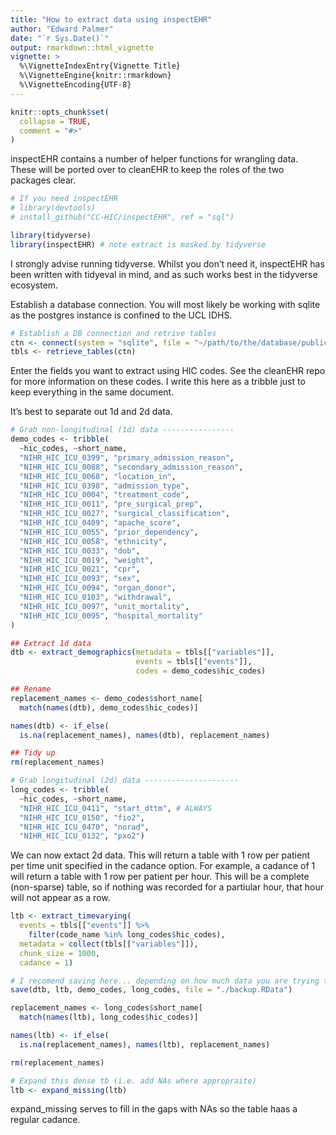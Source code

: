 ```yaml
---
title: "How to extract data using inspectEHR"
author: "Edward Palmer"
date: "`r Sys.Date()`"
output: rmarkdown::html_vignette
vignette: >
  %\VignetteIndexEntry{Vignette Title}
  %\VignetteEngine{knitr::rmarkdown}
  %\VignetteEncoding{UTF-8}
---
```


```r
knitr::opts_chunk$set(
  collapse = TRUE,
  comment = "#>"
)
```

inspectEHR contains a number of helper functions for wrangling data. These will be ported over to cleanEHR to keep the roles of the two packages clear.

```r
# If you need inspectEHR
# library(devtools)
# install_github("CC-HIC/inspectEHR", ref = "sql")

library(tidyverse)
library(inspectEHR) # note extract is masked by tidyverse
```

I strongly advise running tidyverse. Whilst you don't need it, inspectEHR has been written with tidyeval in mind, and as such works best in the tidyverse ecosystem.

Establish a database connection. You will most likely be working with sqlite as the postgres instance is confined to the UCL IDHS.

```r
# Establish a DB connection and retrive tables
ctn <- connect(system = "sqlite", file = "~/path/to/the/database/public_release_xxxxxx.sqlite3")
tbls <- retrieve_tables(ctn)
```

Enter the fields you want to extract using HIC codes. See the cleanEHR repo for more information on these codes. I write this here as a tribble just to keep everything in the same document.

It's best to separate out 1d and 2d data.

```r
# Grab non-longitudinal (1d) data ----------------
demo_codes <- tribble(
  ~hic_codes, ~short_name,
  "NIHR_HIC_ICU_0399", "primary_admission_reason",
  "NIHR_HIC_ICU_0088", "secondary_admission_reason",
  "NIHR_HIC_ICU_0068", "location_in",
  "NIHR_HIC_ICU_0398", "admission_type",
  "NIHR_HIC_ICU_0004", "treatment_code",
  "NIHR_HIC_ICU_0011", "pre_surgical_prep",
  "NIHR_HIC_ICU_0027", "surgical_classification",
  "NIHR_HIC_ICU_0409", "apache_score",
  "NIHR_HIC_ICU_0055", "prior_dependency",
  "NIHR_HIC_ICU_0058", "ethnicity",
  "NIHR_HIC_ICU_0033", "dob",
  "NIHR_HIC_ICU_0019", "weight",
  "NIHR_HIC_ICU_0021", "cpr",
  "NIHR_HIC_ICU_0093", "sex",
  "NIHR_HIC_ICU_0094", "organ_donor",
  "NIHR_HIC_ICU_0103", "withdrawal",
  "NIHR_HIC_ICU_0097", "unit_mortality",
  "NIHR_HIC_ICU_0095", "hospital_mortality"
)

## Extract 1d data
dtb <- extract_demographics(metadata = tbls[["variables"]],
                            events = tbls[["events"]],
                            codes = demo_codes$hic_codes)

## Rename
replacement_names <- demo_codes$short_name[
  match(names(dtb), demo_codes$hic_codes)]

names(dtb) <- if_else(
  is.na(replacement_names), names(dtb), replacement_names)

## Tidy up
rm(replacement_names)

# Grab longitudinal (2d) data ---------------------
long_codes <- tribble(
  ~hic_codes, ~short_name,
  "NIHR_HIC_ICU_0411", "start_dttm", # ALWAYS
  "NIHR_HIC_ICU_0150", "fio2",
  "NIHR_HIC_ICU_0470", "norad",
  "NIHR_HIC_ICU_0132", "pxo2")
```

We can now extact 2d data. This will return a table with 1 row per patient per time unit specified in the cadance option. For example, a cadance of 1 will return a table with 1 row per patient per hour. This will be a complete (non-sparse) table, so if nothing was recorded for a partiular hour, that hour will not appear as a row.

```r
ltb <- extract_timevarying(
  events = tbls[["events"]] %>%
    filter(code_name %in% long_codes$hic_codes),
  metadata = collect(tbls[["variables"]]),
  chunk_size = 1000,
  cadance = 1)

# I recomend saving here... depending on how much data you are trying to wrangle, that step can take a long time.
save(dtb, ltb, demo_codes, long_codes, file = "./backup.RData")

replacement_names <- long_codes$short_name[
  match(names(ltb), long_codes$hic_codes)]

names(ltb) <- if_else(
  is.na(replacement_names), names(ltb), replacement_names)

rm(replacement_names)

# Expand this dense tb (i.e. add NAs where appropraite)
ltb <- expand_missing(ltb)
```

expand_missing serves to fill in the gaps with NAs so the table haas a regular cadance.
